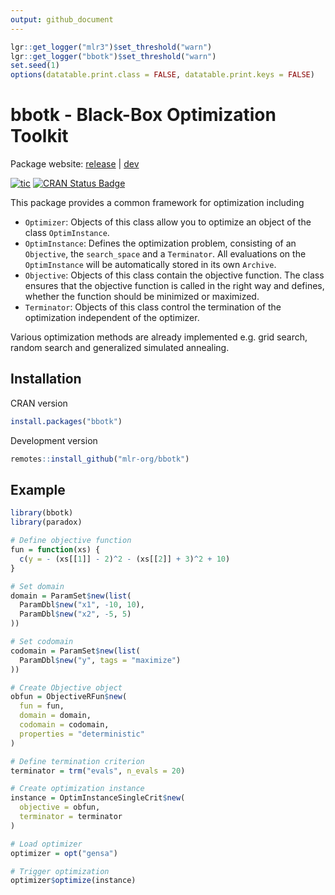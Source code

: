 ```yaml
---
output: github_document
---
```


```r
lgr::get_logger("mlr3")$set_threshold("warn")
lgr::get_logger("bbotk")$set_threshold("warn")
set.seed(1)
options(datatable.print.class = FALSE, datatable.print.keys = FALSE)
```

# bbotk - Black-Box Optimization Toolkit

Package website: [release](https://bbotk.mlr-org.com/) | [dev](https://bbotk.mlr-org.com/dev/)

<!-- badges: start -->
[![tic](https://github.com/mlr-org/bbotk/workflows/tic/badge.svg?branch=main)](https://github.com/mlr-org/bbotk/actions)
[![CRAN Status Badge](https://www.r-pkg.org/badges/version-ago/bbotk)](https://cran.r-project.org/package=bbotk)
<!-- badges: end -->

This package provides a common framework for optimization including

* `Optimizer`: Objects of this class allow you to optimize an object of the class `OptimInstance`.
* `OptimInstance`: Defines the optimization problem, consisting of an `Objective`, the `search_space` and a `Terminator`.
   All evaluations on the `OptimInstance` will be automatically stored in its own `Archive`.
* `Objective`: Objects of this class contain the objective function.
   The class ensures that the objective function is called in the right way and defines, whether the function should be minimized or maximized.
* `Terminator`: Objects of this class control the termination of the optimization independent of the optimizer.

Various optimization methods are already implemented e.g. grid search, random search and generalized simulated annealing.

## Installation

CRAN version

```r
install.packages("bbotk")
```

Development version

```r
remotes::install_github("mlr-org/bbotk")
```

## Example

```r
library(bbotk)
library(paradox)

# Define objective function
fun = function(xs) {
  c(y = - (xs[[1]] - 2)^2 - (xs[[2]] + 3)^2 + 10)
}

# Set domain
domain = ParamSet$new(list(
  ParamDbl$new("x1", -10, 10),
  ParamDbl$new("x2", -5, 5)
))

# Set codomain
codomain = ParamSet$new(list(
  ParamDbl$new("y", tags = "maximize")
))

# Create Objective object
obfun = ObjectiveRFun$new(
  fun = fun,
  domain = domain,
  codomain = codomain,
  properties = "deterministic"
)

# Define termination criterion
terminator = trm("evals", n_evals = 20)

# Create optimization instance
instance = OptimInstanceSingleCrit$new(
  objective = obfun,
  terminator = terminator
)

# Load optimizer
optimizer = opt("gensa")

# Trigger optimization
optimizer$optimize(instance)
```
